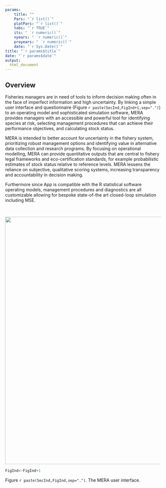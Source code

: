 ```yaml
---
params: 
    title: ""
    Pars: "`r list()`"
    plotPars: "`r list()`"
    tabs: "`r TRUE`"
    its: " `r numeric()`"
    nyears: " `r numeric()`"
    proyears: " `r numeric()`"
    date: "`r Sys.Date()`"
title: "`r params$title`"
date: "`r params$date`"
output:
  html_document
---
```




## Overview

Fisheries managers are in need of tools to inform decision making often in the face of imperfect information and high uncertainty. By linking a simple user interface and questionnaire (Figure `r paste(SecInd,FigInd+1,sep=".")`) to an operating model and sophisticated simulation software, MERA provides managers with an accessible and powerful tool for identifying species at risk, selecting management procedures that can achieve their performance objectives, and calculating stock status. 

MERA is intended to better account for uncertainty in the fishery system, prioritizing robust management options and identifying value in alternative data collection and research programs. By focusing on operational modelling, MERA can provide quantitative outputs that are central to fishery legal frameworks and eco-certification standards, for example probabilistic estimates of stock status relative to reference levels. MERA lessens the reliance on subjective, qualitative scoring systems, increasing transparency and accountability in decision making. 

Furthermore since App is compatible with the R statistical software operating models, management procedures and diagnostics are all customizable allowing for bespoke state-of-the art closed-loop simulation including MSE. 


<br />

<img src="./Images/MERA_frontend.jpg" width="800">

```r

FigInd<-FigInd+1

```

Figure `r paste(SecInd,FigInd,sep=".")`. The MERA user interface. 

